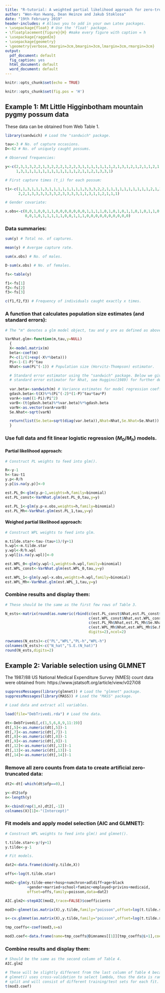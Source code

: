 ```yaml
---
title: "R-tutorial: A weighted partial likelihood approach for zero-truncated models"
author: "Wen-Han Hwang, Dean Heinze and Jakub Stoklosa"
date: "19th February 2019"
header-includes: # Allows you to add in your own Latex packages.
- \usepackage{float} # Use the 'float' package.
- \floatplacement{figure}{H} #make every figure with caption = h
- \usepackage{ragged2e}
- \usepackage{geometry}
- \geometry{verbose,tmargin=3cm,bmargin=3cm,lmargin=3cm,rmargin=3cm}
output:
  pdf_document: default
  fig_caption: yes
  html_document: default
  word_document: default
---
```


```r
knitr::opts_chunk$set(echo = TRUE)
```

```r
knitr::opts_chunk$set(fig.pos = 'H')
```

## Example 1: Mt Little Higginbotham mountain pygmy possum data

These data can be obtained from Web Table 1.

```r
library(sandwich) # Load the "sandwich" package.

tau<-3 # No. of capture occasions.
D<-62 # No. of uniquely caught possums.

# Observed frequencies:

y<-c(2,3,1,3,2,2,1,3,2,2,2,1,2,2,3,1,1,1,1,1,1,1,2,1,3,1,2,1,2,1,1,2,1,1,1,3,2,2,1,1,
     1,3,1,1,1,1,1,1,1,1,1,1,1,1,2,1,1,2,1,3,3,1)

# First capture times (t_i) for each possum:

t1<-c(1,1,3,1,1,1,3,1,1,1,1,1,1,1,1,3,3,3,2,2,1,1,1,1,1,1,1,1,1,1,2,1,3,1,1,1,2,2,2,
      2,2,1,3,3,3,3,3,3,2,3,3,3,3,1,1,3,1,1,2,1,1,1)

# Gender covariate:

x.obs<-c(0,0,1,0,0,1,1,0,0,0,0,0,0,0,1,1,1,1,0,1,0,1,0,1,1,0,1,0,1,1,0,1,0,1,0,0,1,1,
         0,0,1,0,1,1,1,1,1,0,0,1,1,1,0,0,0,0,0,0,0,0,0,0)
```

### Data summaries:
```r
sum(y) # Total no. of captures.

mean(y) # Avergae capture rate.

sum(x.obs) # No. of males.

D-sum(x.obs) # No. of females.

fs<-table(y) 

f1<-fs[1]
f2<-fs[2]
f3<-fs[3]

c(f1,f2,f3) # Frequency of individuals caught exactly x times.
```

### A function that calculates population size estimates (and standard errors):
```r
# The "m" denotes a glm model object, tau and y are as defined as above

VarNhat.glm<-function(m,tau,y=NULL)
  {
  X<-model.matrix(m)
  beta<-coef(m)
  P<-c(1/(1+exp(-X%*%beta)))
  Pi<-1-(1-P)^tau
  Nhat<-sum(Pi^(-1)) # Population size (Horvitz-Thompson) estimator.

  # Standard error estimator using the "sandwich" package. Below we give the
  # standard error estimator for Nhat, see Huggins(1989) for further details.
  
  var.beta<-sandwich(m) # Variance estimates for model regression coefficients (beta).
  gdash.beta<-t(X)%*%(Pi^(-2)*(1-P)^tau*tau*P)
  varA<-sum((1-Pi)/Pi^2)
  varB<-(t(gdash.beta)%*%var.beta)%*%gdash.beta
  varN<-as.vector(varA+varB)
  Se.Nhat<-sqrt(varN)

  return(list(Se.beta=sqrt(diag(var.beta)),Nhat=Nhat,Se.Nhat=Se.Nhat))
  }
```

### Use full data and fit linear logistic regression ($M_0/M_h$) models.

#### Partial likelihood approach:
```r
# Construct PL weights to feed into glm().

R<-y-1
h<-tau-t1
y.p<-R/h
y.p[is.na(y.p)]<-0

est.PL_0<-glm(y.p~1,weights=h,family=binomial)
est.PL_const<-VarNhat.glm(est.PL_0,tau,y=y)

est.PL_1<-glm(y.p~x.obs,weights=h,family=binomial)
est.PL_Mh<-VarNhat.glm(est.PL_1,tau,y=y)   
```

\clearpage

#### Weighed partial likelihood approach:
```r
# Construct WPL weights to feed into glm.

m.tilde.star<-tau-(tau+1)/(y+1)
h.wpl<-m.tilde.star
y.wpl<-R/h.wpl
y.wpl[is.na(y.wpl)]<-0

est.WPL_0<-glm(y.wpl~1,weights=h.wpl,family=binomial)
est.WPL_const<-VarNhat.glm(est.WPL_0,tau,y=y)

est.WPL_1<-glm(y.wpl~x.obs,weights=h.wpl,family=binomial)
est.WPL_Mh<-VarNhat.glm(est.WPL_1,tau,y=y) 
```

### Combine results and display them:
```r
# These should be the same as the first few rows of Table 3.

N_ests<-matrix(round(as.numeric(rbind(c(est.PL_const$Nhat,est.PL_const$Se.Nhat),
                                      c(est.WPL_const$Nhat,est.WPL_const$Se.Nhat),
                                      c(est.PL_Mh$Nhat,est.PL_Mh$Se.Nhat),
                                      c(est.WPL_Mh$Nhat,est.WPL_Mh$Se.Nhat))),
                                      digits=2),ncol=2)
  
rownames(N_ests)<-c("PL","WPL","PL-h","WPL-h")
colnames(N_ests)<-c("N_hat","S.E.(N_hat)")
round(N_ests,digits=2)
```

\clearpage

## Example 2: Variable selection using GLMNET

The 1987/88 US National Medical Expenditure Survey (NMES) count data were obtained from: https://www.jstatsoft.org/article/view/v027i08

```r
suppressMessages(library(glmnet)) # Load the "glmnet" package.
suppressMessages(library(MASS)) # Load the "MASS" package.

# Load data and extract all variables.

load(file="DebTrivedi.rda") # Load the data.

dt<-DebTrivedi[,c(1,5,6,8,9,11:19)]
dt[,5]<-as.numeric(dt[,5])-1
dt[,7]<-as.numeric(dt[,7])-1
dt[,8]<-as.numeric(dt[,8])-1
dt[,9]<-as.numeric(dt[,9])-1
dt[,12]<-as.numeric(dt[,12])-1
dt[,13]<-as.numeric(dt[,13])-1
dt[,14]<-as.numeric(dt[,14])-1
```

### Remove all zero counts from data to create artificial zero-truncated data:
```r
dt2<-dt[-which(dt$ofp==0),]

y<-dt2$ofp
n<-length(y)

X<-cbind(rep(1,n),dt2[,-1])
colnames(X)[1]<-"(Intercept)"
```

### Fit models and apply model selection (AIC and GLMNET):
```r
# Construct WPL weights to feed into glm() and glmnet().

t.tilde.star<-y/(y+1)
y.tilde<-y-1

# Fit models.

dat2<-data.frame(cbind(y.tilde,X))

offs<-log(t.tilde.star)

mod2<-glm(y.tilde~emer+hosp+numchron+adldiff+age+black
          +gender+married+school+faminc+employed+privins+medicaid,
          offset=offs,family=poisson,data=dat2)

AIC.glm2<-stepAIC(mod2,trace=FALSE)$coefficients

mod3<-glmnet(as.matrix(X),y.tilde,family="poisson",offset=log(t.tilde.star))

s<-cv.glmnet(as.matrix(X),y.tilde,family="poisson",offset=log(t.tilde.star))$lambda.min

tmp_coeffs<-coef(mod3,s=s)

mod3.coef<-data.frame(name=tmp_coeffs@Dimnames[[1]][tmp_coeffs@i+1],coefficient=tmp_coeffs@x)
```

### Combine results and display them:
```r
# Should be the same as the second column of Table 4.
AIC.glm2 

# These will be slightly different from the last column of Table 4 because 
# glmnet() uses cross-validation to select lambda, thus the data is randomly 
# split and will consist of different training/test sets for each fit.
t(mod3.coef) 
```